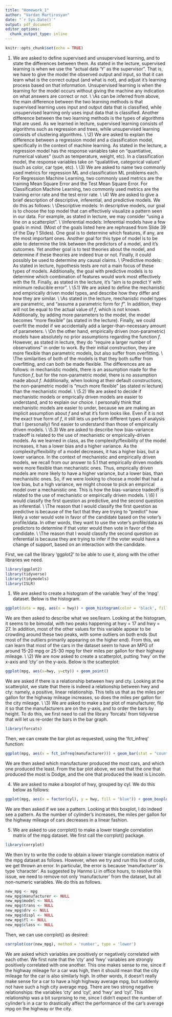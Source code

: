 ```yaml
---
title: "Homework_1"
author: "Vardan Martirosyan"
date: "`r Sys.Date()`"
output: pdf_document
editor_options: 
  chunk_output_type: inline
---
```


```r
knitr::opts_chunk$set(echo = TRUE)
```
\section*{Machine Learning Main Ideas Questions}
1) We are asked to define supervised and unsupervised learning, and to state the differences between them. As stated in the lecture, supervised learning is when we use the "actual data 'Y' as the supervisor". That is, we have to give the model the observed output and input, so that it can learn what is the correct output (and what is not), and adjust it's learning process based on that information. Unsupervised learning is when the learning for the model occurs without giving the machine any indication on what answers are correct or not.
\\
\\As can be inferred from above, the main difference between the two learning methods is that supervised learning uses input and output data that is classified, while unsupervised learning only uses input data that is classified. Another difference between the two learning methods is the types of algorithms that are used. As we learned in lecture, supervised learning consists of algorithms such as regression and trees, while unsupervised learning consists of clustering algorithms. 
\\
\\2) We are asked to explain the difference between a regression model and a classification model, specifically in the context of machine learning. As stated in the lecture, a regression model has the response variables take on "quantiative, numerical values" (such as temperature, weight, etc). In a classification model, the response variables take on "qualatitive, categorical values" (such as color, car type, etc).
\\
\\3) We are asked to name two commonly used metrics for regression ML and classification ML problems each. For Regression Machine Learning, two commonly used metrics are the training Mean Square Error and the Test Mean Square Error. For Classification Machine Learning, two commonly used metrics are the training error rate and the test error rate.
\\
\\4) We are asked to give a brief description of descriptive, inferential, and predictive models. We do this as follows:
\\
\\Descriptive models: In descriptive models, our goal is to choose the top model that can effectively visualize a pattern seen in our data. For example, as stated in lecture, we may consider "using a line on a scatterplot".
\\
\\Inferential models: Inferential models have a few goals in mind. (Most of the goals listed here are rephrased from Slide 39 of the Day 1 Slides). One goal is to determine which features, if any, are the most important ones. Another goal for this type of model is to be able to determine the link between the predictors of a model, and it's outcomes. Yet another goal is to test theories about the model, and determine if these theories are indeed true or not. Finally, it could possibly be used to determine any causal claims.
\\
\\Predictive models: As stated in lecture, hypothesis tests are not a main focus of these types of models. Additionally, the goal with predictive models is to determine which combination of features would work most effectively with the fit. Finally, as stated in the lecture, it's "aim is to predict Y with minimum reducible error".
\\
\\5.1) We are asked to define the mechanistic and empirically driven model types, and describe how they differ and how they are similar. 
\\
\\As stated in the lecture, mechanistic model types are parametric, and "assume a parametric form for $f$". In addition, they will not be equal to the actual value of $f$, which is not known. Additionally, by adding more parameters to the model, the model becomes "more flexible" (as stated in the lecture). Finally, we could overfit the model if we accidentally add a larger-than-necessary amount of parameters.
\\
\\On the other hand, empirically driven (non-parametric) models have absolutely no prior assumptions regarding the function $f$. However, as stated in lecture, they do "require a larger number of observations" in order to work. By their initial construction, they are more flexible than parametric models, but also suffer from overfitting.
\\
\\The similarities of both of the models is that they both suffer from overfitting, and can both be made flexible. The differences are as follows: in mechanistic models, there is an assumption made for the function $f$, but for the non-parametric model, there is no assumption made about $f$. Additionally, when looking at their default constructions, the non-parametric model is "much more flexible" (as stated ni lecture) than the mechanistic model.
\\
\\5.2) We are asked to decide if mechanistic models or emprically driven models are easier to understand, and to explain our choice. I personally think that mechanistic models are easier to under, because we are making an implicit assumption about $f$ and what it's form looks like. Even if it is not the exact true form of $f$, it still lets us perform different types of analysis that I (personally) find easier to understand than those of empirically driven models.
\\
\\5.3) We are asked to describe how bias-variance tradeoff is related to the use of mechanistic or empirically-driven models. As we learned in class, as the complexity/flexibility of the model increases, it has a lower bias and a higher variance. As the complexity/flexibility of a model decreases, it has a higher bias, but a lower variance. In the context of mechanistic and empirically driven models, we recall from our answer to 5.1 that empirically driven models were more flexible than mechanistic ones. Thus, emprically driven models are more likely to have a higher variance, but a lower bias, than mechanisitic ones. So, if we were looking to choose a model that had a low bias, but a high variance, we might choose to pick an empirical model over a mechanistic one. This is how the bias-variance tradeoff is related to the use of mechanistic or empirically driven models. 
\\
\\6) I would classify the first question as predictive, and the second question as inferential. 
\\
\\The reason that I would classify the first question as predictive is because of the fact that they are trying to "predict" how likely a voter would vote in favor of the candidate based on the voter's profile/data. In other words, they want to use the voter's profile/data as predictors to determine if that voter would then vote in favor of the candidate.
\\
\\The reason that I would classify the second question as inferential is because they are trying to infer if the voter would have a change of support, based on an interaction with the candidate. 

\newpage
\section*{Exploratory Data Analysis Exercises}
First, we call the library 'ggplot2' to be able to use it, along with the other libraries we need.
```r
library(ggplot2)
library(tidyverse)
library(tidymodels)
library(ISLR)
```




1) We are asked to create a histogram of the variable 'hwy' of the 'mpg' dataset. Below is the histogram.
```r
ggplot(data = mpg, aes(x = hwy)) + geom_histogram(color = 'black', fill = 'blue')
```
We are then asked to describe what we see/learn. Looking at the histogram, it seems to be bimodal, with two peaks happening at hwy = 17 and hwy = 27. In addition, most of the other values for this variable appear to be crowding around these two peaks, with some outliers on both ends (but most of the outliers primarily appearing on the higher end). From this, we can learn that most of the cars in the dataset seem to have an MPG of around 15-20 mpg or 25-30 mpg for their miles per gallon for their highway mileage. 
\\
\\2) We are now asked to create a scatterplot, putting 'hwy' on the x-axis and 'cty' on the y-axis. Below is the scatterplot:
```r
ggplot(mpg, aes(x=hwy, y=cty)) + geom_point()
```
We are asked if there is a relationship between hwy and cty. Looking at the scatterplot, we state that there is indeed a relationship between hwy and cty: namely, a positive, linear relationship. This tells us that as the miles per gallon for the highway mileage increases, so does the miles per gallon for the city mileage. 
\\
\\3) We are asked to make a bar plot of manufacturer, flip it so that the manufacturers are on the y-axis, and to order the bars by height. To do this, we first need to call the library 'forcats' from tidyverse that will let us re-order the bars in the bar graph.
```r
library(forcats)
```
Then, we can create the bar plot as requested, using the 'fct_infreq' function:
```r
ggplot(mpg, aes(x = fct_infreq(manufacturer))) + geom_bar(stat = "count") + coord_flip()
```

We are then asked which manufacturer produced the most cars, and which one produced the least. From the bar plot above, we see that the one that produced the most is Dodge, and the one that produced the least is Lincoln.




4) We are asked to make a boxplot of hwy, grouped by cyl. We do this below as follows:
```r
ggplot(mpg, aes(x = factor(cyl), y = hwy, fill = "blue")) + geom_boxplot()
```
We are then asked if we see a pattern. Looking at this boxplot, I do indeed see a pattern. As the number of cylinder's increases, the miles per gallon for the highway mileage of cars decreases in a linear fashion. 






5) We are asked to use corrplot() to make a lower triangle correlation matrix of the mpg dataset. We first call the corrplot() package.
```r
library(corrplot)
```
We then try to write the code to obtain a lower triangle correlation matrix of the mpg dataset as follows. However, when we try and run this line of code, we get thrown an error. In particular, the error is because 'manufacturer' is type 'character'. As suggested by Hanmo Li in office hours, to resolve this issue, we need to remove not only 'manufacturer' from the dataset, but all non-numeric variables. We do this as follows.
```r
new_mpg <- mpg
new_mpg$manufacturer <- NULL
new_mpg$model <- NULL
new_mpg$trans <- NULL
new_mpg$drv <- NULL
new_mpg$displ <- NULL
new_mpg$fl <- NULL
new_mpg$class <- NULL
```
Then, we can use corrplot() as desired:
```r
corrplot(cor(new_mpg), method = 'number', type = 'lower')
```
We are asked which variables are positively or negatively correlated with each other. We first note that the 'cty' and 'hwy' variables are strongly positively correlated with one another. This one makes sense to me, since if the highway mileage for a car was high, then it should mean that the city mileage for the car is also similarly high. In other words, it doesn't really make sense for a car to have a high highway average mpg, but suddenly not have such a high city average mpg. There are two strong negative relationships: the variables 'cty' and 'cyl', and 'hwy' and 'cyl'. This relationship was a bit surprising to me, since I didn't expect the number of cylinder's in a car to drastically affect the performance of the car's average mpg on the highway or the city.





